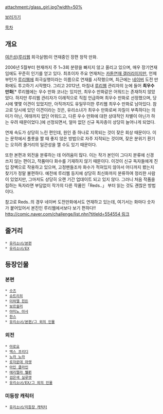 attachment:/glass_girl.jpg?width=50%

[http://ruliweb.daum.net/ruliboard/read.htm?num=565&table=guild_mangahot&main=comic 보러가기]

[[목차]]

== 개요 ==
[[여은성]]([[루리웹]] 희극실행)이 연재중인 장편 창작 만화.

2006년 5월부터 현재까지 주 1~3회 분량을 빠지지 않고 올리고 있으며, 매우 장기연재임에도 꾸준히 인기를 얻고 있다. 최초이자 주요 연재처는 [[카툰연재 갤러리]]이지만, 언제부턴가 [[루리웹]]에 희극실행이라는 이름으로 연재를 시작했으며, 최근에는 [[네이버]] 도전 만화에도 투고하기 시작했다. 그리고 2012년, 마침내 [[루리웹]] 관리자의 눈에 들어 '''최우수 만화'''[* 루리웹에는 우수 만화 코너는 있지만, 최우수 만화같은 어워드는 존재하지 않았었다. 하지만 루리웹 관리자가 이례적으로 직접 언급하며 최우수 만화로 선정했으며, 당시에 몇몇 이견이 있었지만, 아직까지도 유일무이한 루리웹 최우수 만화로 남아있다. 참고로 당시에 있던 이견이라는 것은, 유리소녀가 최우수 만화로써 자질이 부족하다는 의미가 아닌, 여태까지 없던 어워드고, 다른 우수 만화에 대한 상대적인 차별이 아닌가 하는 우려 때문이었다.]에 선정되면서, 얼마 없던 신규 독자층이 상당히 늘어나게 되었다.

연재 속도가 상당히 느린 편인데, 원인 중 하나로 지목되는 것이 잦은 회상 때문이다. 이는 문학에서 플룻을 짤 때 좋지 않은 방법으로 자주 지적되는 것이며, 잦은 분위기 환기는 오히려 줄거리의 일관성을 깰 수도 있기 때문이다.

또한 본편과 외전을 분류하는 데 어려움이 많다. 이는 작가 본인이 그다지 분류에 신경 쓰지 않는 편이고, 작품마다 화수를 기재하지 않기 때문이다. 이것이 신규 독자들에게 진입 장벽으로 작용하고 있으며, 고정팬들조차 화수가 적혀있지 않아서 어디까지 봤는지 찾기가 정말 불편하다. 예전에 루리웹 등지에 상당히 최신화까지 분류하여 정리한 사람이 있었지만, 그마저도 상당히 오랜 기간 업데이트 되고 있지 않다. 그러니 처음 작품을 접하는 독자라면 부담없이 작가의 다른 작품인「Reds..」 부터 읽는 것도 괜찮은 방법이다.

참고로 Reds..의 경우 네이버 도전만화에서도 연재하고 있는데, 여기서는 화마다 숫자가 붙어있어서 본진인 루리웹에서보다 보기 편하다!! [[http://comic.naver.com/challenge/list.nhn?titleId=554554 링크]]

== 줄거리 ==
 * [[유리소녀/본편]]
 * [[유리소녀/EX]]

== 등장인물 ==
=== 본편 ===
 * [[수즈]]
 * [[슈트리히]]
 * [[미하엘 힌든]]
 * [[보르쉴러]]
 * [[야미노 아사]]
 * [[한스]]
 * [[유리소녀/본편/그 외의 인물]]

=== 외전 ===
 * [[아로요]]
 * [[맥스 프리디]]
 * [[노라 노라]]
 * [[로자문데 마렛]]
 * [[아인 클라인]]
 * [[에리렐라 뷀뷘]]
 * [[검은색 실루엣]]
 * [[유리소녀/EX/그 외의 인물]]

=== 미등장 캐릭터 ===
 * [[유리소녀/미등장 캐릭터]]
